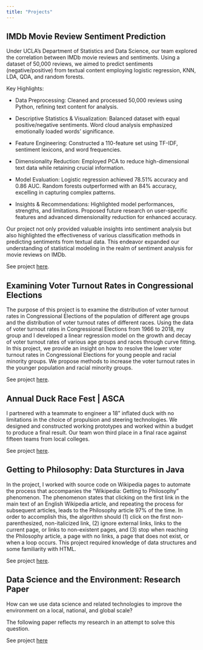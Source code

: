 ```yaml
---
title: "Projects"
--- 
```


## IMDb Movie Review Sentiment Prediction 

Under UCLA's Department of Statistics and Data Science, our team explored the correlation between IMDb movie reviews and sentiments. Using a dataset of 50,000 reviews, we aimed to predict sentiments (negative/positive) from textual content employing logistic regression, KNN, LDA, QDA, and random forests.

Key Highlights:

- Data Preprocessing: Cleaned and processed 50,000 reviews using Python, refining text content for analysis. 
  
- Descriptive Statistics & Visualization: Balanced dataset with equal positive/negative sentiments. Word cloud analysis emphasized emotionally loaded words' significance. 

- Feature Engineering: Constructed a 110-feature set using TF-IDF, sentiment lexicons, and word frequencies.
- Dimensionality Reduction: Employed PCA to reduce high-dimensional text data while retaining crucial information. 

- Model Evaluation: Logistic regression achieved 78.51% accuracy and 0.86 AUC. Random forests outperformed with an 84% accuracy, excelling in capturing complex patterns. 

- Insights & Recommendations: Highlighted model performances, strengths, and limitations. Proposed future research on user-specific features and advanced dimensionality reduction for enhanced accuracy.

Our project not only provided valuable insights into sentiment analysis but also highlighted the effectiveness of various classification methods in predicting sentiments from textual data. This endeavor expanded our understanding of statistical modeling in the realm of sentiment analysis for movie reviews on IMDb.

  See project [here](Stats 101C Final Project.pdf "IMDb Movie Review Sentiment Prediction").


## Examining Voter Turnout Rates in Congressional Elections 

The purpose of this project is to examine the distribution of voter turnout rates in Congressional Elections of the population of different age groups and the distribution of voter turnout rates of different races. Using the data of voter turnout rates in Congressional Elections from 1966 to 2018, my group and I developed a linear regression model on the growth and decay of voter turnout rates of various age groups and races through curve fitting. In this project, we provide an insight on how to resolve the lower voter turnout rates in Congressional Elections for young people and racial minority groups. We propose methods to increase the voter turnout rates in the younger population and racial minority groups. 

  See project [here](Math 42 Final Project.pdf "Examining Voter Turnout Rates in Congressional Elections "). 

## Annual Duck Race Fest | ASCA 

I partnered with a teammate to engineer a 18" inflated duck with no limitations in the choice of propulsion and steering technologies. We designed and constructed working prototypes and worked within a budget to produce a final result. Our team won third place in a final race against fifteen teams from local colleges. 

  See project [here](Annual Duck Race Fest _ ASCA.pdf "Annual Duck Race Fest | ASCA"). 

## Getting to Philosophy: Data Sturctures in Java 

In the project, I worked with source code on Wikipedia pages to automate the process that accompanies the "Wikipedia: Getting to Philosophy" phenomenon. The phenomenon states that clicking on the first link in the main text of an English Wikipedia article, and repeating the process for subsequent articles, leads to the Philosophy article 97% of the time. In order to accomplish this, the algorithm should (1) click on the first non-parenthesized, non-italicized link, (2) ignore external links, links to the current page, or links to non-existent pages, and (3) stop when reaching the Philosophy article, a page with no links, a page that does not exist, or when a loop occurs. This project required knowledge of data structures and some familiarity with HTML. 

  See project [here](https://www.youtube.com/watch?v=eGIJ97lAvZs "Getting to Philosophy: Data Sturctures in Java"). 

## Data Science and the Environment: Research Paper 

How can we use data science and related technologies to improve the environment on a local, national, and global scale? 

The following paper reflects my research in an attempt to solve this question.

  See project [here](Research Paper (Final) - Noor Benny "Data Science and the Environment: Research Paper")









